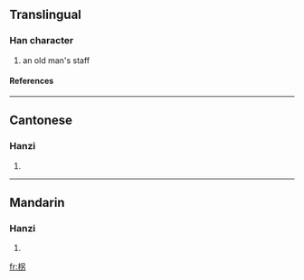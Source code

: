 ==Translingual==
===Han character===
{{Han char|rn=75|rad=木|as=05|sn=9|four=4692<sub>7</sub>|canj=木口大尸 (DRKS)}}
# an old man's staff
====References====
{{Han ref|kx=0517.080|dkj=14584|hdz=21184.010|uh=67FA|ud=26618|bh=CF5E|bd=53086}}

----
==Cantonese==
===Hanzi===
{{yue-hanzi|jyut=|y=gwaai2}}
# {{defn|Cantonese}}

----
==Mandarin==
===Hanzi===
{{cmn-hanzi|pin=[[guǎi]] (guai3)|wg=kuai<sup>3</sup>}}
# {{defn|Mandarin}}

[[fr:柺]]